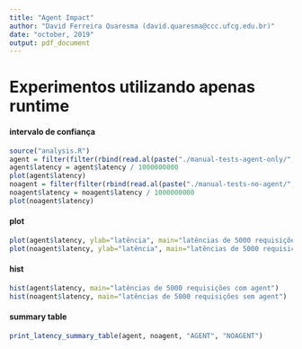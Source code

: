 ```yaml
---
title: "Agent Impact"
author: "David Ferreira Quaresma (david.quaresma@ccc.ufcg.edu.br)"
date: "october, 2019"
output: pdf_document
---
```


# Experimentos utilizando apenas runtime
#### intervalo de confiança
```r
source("analysis.R")
agent = filter(filter(rbind(read.al(paste("./manual-tests-agent-only/", "vegeta-output", ".csv", sep=""))), status == 200), latency > 10000000000)
agent$latency = agent$latency / 1000000000
plot(agent$latency)
noagent = filter(filter(rbind(read.al(paste("./manual-tests-no-agent/", "vegeta-output", ".csv", sep=""))), status == 200), latency > 10000000000)
noagent$latency = noagent$latency / 1000000000
plot(noagent$latency)
```
#### plot
```r
plot(agent$latency, ylab="latência", main="latências de 5000 requisições com agent")
plot(noagent$latency, ylab="latência", main="latências de 5000 requisições sem agent")
```
#### hist
```r
hist(agent$latency, main="latências de 5000 requisições com agent")
hist(noagent$latency, main="latências de 5000 requisições sem agent")
```
#### summary table
```r
print_latency_summary_table(agent, noagent, "AGENT", "NOAGENT")
```
